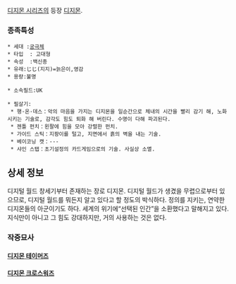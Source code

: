 [[디지몬 시리즈]]의 등장 [[디지몬]].

=== 종족특성 ===
 * 세대 :[[궁극체]]
 * 타입  : 고대형
 * 속성  :백신종
 * 유래:じじ(지지)=늙은이,영감
 * 용량:불명

 * 소속필드:UK

 * 필살기:
  * 행·온·데스：악의 마음을 가지는 디지몬을 일순간으로 체내의 시간을 빨리 감기 해, 노화시키는 기술로, 감각도 힘도 퇴화 해 버린다. 수명이 다해 파괴된다.
  * 젠틀 펀치：왼팔에 힘을 모아 강렬한 펀치.
  * 가이드 스틱：지팡이를 털고, 지면에서 흙의 벽을 내는 기술.
  * 베이코닝 캣：---
  * 샤인 스탭：초기설정의 카드게임으로의 기술. 사실상 소멸.

== 상세 정보 ==
디지털 월드 창세기부터 존재하는 장로 디지몬. 디지털 월드가 생겼을 무렵으로부터 있으므로, 디지털 월드를 뭐든지 알고 있다고 할 정도의 박식하다. 정의를 지키는, 연약한 디지몬들의 아군이기도 하다. 세계의 위기에“선택된 인간”을 소환했다고 말해지고 있다. 지식만이 아니고 그 힘도 강대하지만, 거의 사용하는 것은 없다. 

=== 작중묘사 ===

==== [[디지몬 테이머즈]] ====

==== [[디지몬 크로스워즈]] ====


